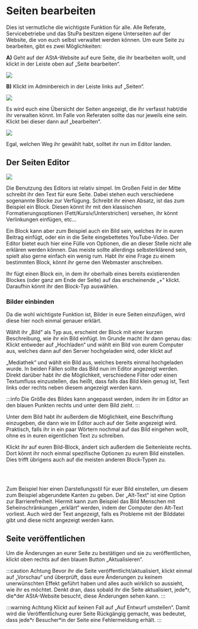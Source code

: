 


# Seiten bearbeiten

Dies ist vermutliche die wichtigste Funktion für alle. Alle Referate, Servicebetriebe und das StuPa besitzen eigene Unterseiten auf der Website, die von euch selbst verwaltet werden können. Um eure Seite zu bearbeiten, gibt es zwei Möglichkeiten:

**A)** Geht auf der AStA-Website auf eure Seite, die ihr bearbeiten wollt, und klickt in der Leiste oben auf „Seite bearbeiten“.

![](/img/guide-pics/image8.png)

**B)** Klickt im Adminbereich in der Leiste links auf „Seiten“.

![](/img/guide-pics/image9.png)

Es wird euch eine Übersicht der Seiten angezeigt, die ihr verfasst habt/die ihr verwalten könnt. Im Falle von Referaten sollte das nur jeweils eine sein. Klickt bei dieser dann auf „bearbeiten“.

![](/img/guide-pics/image10.png)

Egal, welchen Weg ihr gewählt habt, solltet ihr nun im Editor landen.

## Der Seiten Editor

![](/img/guide-pics/image11.png)

Die Benutzung des Editors ist relativ simpel. Im Großen Feld in der Mitte schreibt ihr den Text für eure Seite. Dabei stehen euch verschiedene sogenannte Blöcke zur Verfügung. Schreibt ihr einen Absatz, ist das zum Beispiel ein Block. Diesen könnt ihr mit den klassischen Formatierungsoptionen (Fett/Kursiv/Unterstrichen) versehen, ihr könnt Verlinkungen einfügen, etc...

Ein Block kann aber zum Beispiel auch ein Bild sein, welches ihr in euren Beitrag einfügt, oder ein in die Seite eingebettetes YouTube-Video. Der Editor bietet euch hier eine Fülle von Optionen, die an dieser Stelle nicht alle erklären werden können. Das meiste sollte allerdings selbsterklärend sein, spielt also gerne einfach ein wenig rum. Habt ihr eine Frage zu einem bestimmten Block, könnt ihr gerne den Webmaster anschreiben.


<ImageAside src={image12}>
	Ihr fügt einen Block ein, in dem ihr oberhalb eines bereits existierenden Blockes (oder ganz am Ende der Seite) auf das erscheinende „+“ klickt. Daraufhin könnt ihr den Block-Typ auswählen.
</ImageAside>


### Bilder einbinden
Da die wohl wichtigste Funktion ist, Bilder in eure Seiten einzufügen, wird diese hier noch einmal genauer erklärt.


<ImageAside src={image13} third>
	Wählt ihr „Bild“ als Typ aus, erscheint der Block mit einer kurzen Beschreibung, wie ihr ein Bild einfügt. Im Grunde macht ihr dann genau das: Klickt entweder auf „Hochladen“ und wählt ein Bild von eurem Computer aus, welches dann auf den Server hochgeladen wird, oder klickt auf
</ImageAside>


„Mediathek“ und wählt ein Bild aus, welches bereits einmal hochgeladen wurde. In beiden Fällen sollte das Bild nun im Editor angezeigt werden. Direkt darüber habt ihr die Möglichkeit, verschiedene Filter oder einen Textumfluss einzustellen, das heißt, dass falls das Bild klein genug ist, Text links oder rechts neben diesem angezeigt werden kann.

:::info
Die Größe des Bildes kann angepasst werden, indem ihr im Editor an den blauen Punkten rechts und unter dem Bild zieht.
:::

Unter dem Bild habt ihr außerdem die Möglichkeit, eine Beschriftung einzugeben, die dann wie im Editor auch auf der Seite angezeigt wird. Praktisch, falls ihr in ein paar Wörtern nochmal auf das Bild eingehen wollt, ohne es in euren eigentlichen Text zu schreiben.
 
  




<ImageAside src={image14} third={true}>
Klickt ihr auf euren Bild-Block, ändert sich außerdem die Seitenleiste rechts. Dort könnt ihr noch einmal spezifische Optionen zu eurem Bild einstellen. Dies trifft übrigens auch auf die meisten anderen Block-Typen zu.

<br/><br/>

Zum Beispiel hier einen Darstellungsstil für euer Bild einstellen, um diesem zum Beispiel abgerundete Kanten zu geben. Der „Alt-Text“ ist eine Option zur Barrierefreiheit. Hiermit kann zum Beispiel das Bild Menschen mit Seheinschränkungen „erklärt“ werden, indem der Computer den Alt-Text vorliest. Auch wird der Text angezeigt, falls es Probleme mit der Bilddatei gibt und diese nicht angezeigt werden kann.
</ImageAside>



## Seite veröffentlichen
Um die Änderungen an eurer Seite zu bestätigen und sie zu veröffentlichen, klickt oben rechts auf den blauen Button „Aktualisieren“.

:::caution Achtung
Bevor ihr die Seite veröffentlicht/aktualisiert, klickt einmal auf „Vorschau“ und überprüft, dass eure Änderungen zu keinem unerwünschten Effekt geführt haben und alles auch wirklich so aussieht, wie ihr es möchtet. Denkt dran, dass sobald ihr die Seite aktualisiert, jede\*r, die\*der AStA-Website besucht, diese Änderungen sehen kann.
:::

:::warning Achtung
Klickt auf keinen Fall auf „Auf Entwurf umstellen“. Damit wird die Veröffentlichung eurer Seite Rückgängig gemacht, was bedeutet, dass jede\*r Besucher\*in der Seite eine Fehlermeldung erhält.
:::

